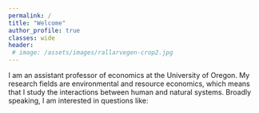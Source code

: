 ```yaml
---
permalink: /
title: "Welcome"
author_profile: true
classes: wide
header:
 # image: /assets/images/rallarvegen-crop2.jpg
---
```


I am an assistant professor of economics at the University of Oregon. My research fields are environmental and resource economics, which means that I study the interactions between human and natural systems. Broadly speaking, I am interested in questions like: 
